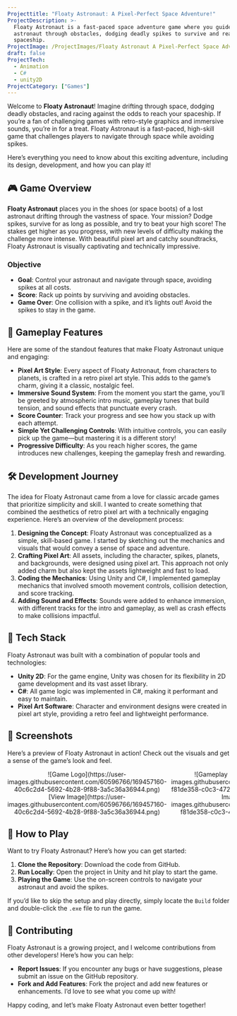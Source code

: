 ```yaml
---
Projecttitle: "Floaty Astronaut: A Pixel-Perfect Space Adventure!"
ProjectDescription: >-
  Floaty Astronaut is a fast-paced space adventure game where you guide a lost
  astronaut through obstacles, dodging deadly spikes to survive and reach your
  spaceship.
ProjectImage: /ProjectImages/Floaty Astronaut A Pixel-Perfect Space Adventure!.png
draft: false
ProjectTech:
  - Animation
  - C#
  - unity2D
ProjectCategory: ["Games"]
---
```


Welcome to **Floaty Astronaut**! Imagine drifting through space, dodging deadly obstacles, and racing against the odds to reach your spaceship. If you’re a fan of challenging games with retro-style graphics and immersive sounds, you’re in for a treat. Floaty Astronaut is a fast-paced, high-skill game that challenges players to navigate through space while avoiding spikes.

Here’s everything you need to know about this exciting adventure, including its design, development, and how you can play it!

## 🎮 Game Overview

**Floaty Astronaut** places you in the shoes (or space boots) of a lost astronaut drifting through the vastness of space. Your mission? Dodge spikes, survive for as long as possible, and try to beat your high score! The stakes get higher as you progress, with new levels of difficulty making the challenge more intense. With beautiful pixel art and catchy soundtracks, Floaty Astronaut is visually captivating and technically impressive.

### Objective

- **Goal**: Control your astronaut and navigate through space, avoiding spikes at all costs.
- **Score**: Rack up points by surviving and avoiding obstacles.
- **Game Over**: One collision with a spike, and it’s lights out! Avoid the spikes to stay in the game.

## 🌌 Gameplay Features

Here are some of the standout features that make Floaty Astronaut unique and engaging:

- **Pixel Art Style**: Every aspect of Floaty Astronaut, from characters to planets, is crafted in a retro pixel art style. This adds to the game’s charm, giving it a classic, nostalgic feel.
- **Immersive Sound System**: From the moment you start the game, you’ll be greeted by atmospheric intro music, gameplay tunes that build tension, and sound effects that punctuate every crash.
- **Score Counter**: Track your progress and see how you stack up with each attempt.
- **Simple Yet Challenging Controls**: With intuitive controls, you can easily pick up the game—but mastering it is a different story!
- **Progressive Difficulty**: As you reach higher scores, the game introduces new challenges, keeping the gameplay fresh and rewarding.

## 🛠 Development Journey

The idea for Floaty Astronaut came from a love for classic arcade games that prioritize simplicity and skill. I wanted to create something that combined the aesthetics of retro pixel art with a technically engaging experience. Here’s an overview of the development process:

1. **Designing the Concept**: Floaty Astronaut was conceptualized as a simple, skill-based game. I started by sketching out the mechanics and visuals that would convey a sense of space and adventure.
2. **Crafting Pixel Art**: All assets, including the character, spikes, planets, and backgrounds, were designed using pixel art. This approach not only added charm but also kept the assets lightweight and fast to load.
3. **Coding the Mechanics**: Using Unity and C#, I implemented gameplay mechanics that involved smooth movement controls, collision detection, and score tracking.
4. **Adding Sound and Effects**: Sounds were added to enhance immersion, with different tracks for the intro and gameplay, as well as crash effects to make collisions impactful.

## 🧰 Tech Stack

Floaty Astronaut was built with a combination of popular tools and technologies:

- **Unity 2D**: For the game engine, Unity was chosen for its flexibility in 2D game development and its vast asset library.
- **C#**: All game logic was implemented in C#, making it performant and easy to maintain.
- **Pixel Art Software**: Character and environment designs were created in pixel art style, providing a retro feel and lightweight performance.

## 📸 Screenshots

Here’s a preview of Floaty Astronaut in action! Check out the visuals and get a sense of the game’s look and feel.

<div style="display: flex; gap: 10px; overflow-x: auto;">
  <div style="text-align: center;">
    ![Game
    Logo](https://user-images.githubusercontent.com/60596766/169457160-40c6c2d4-5692-4b28-9f88-3a5c36a36944.png)
    [View
    Image](https://user-images.githubusercontent.com/60596766/169457160-40c6c2d4-5692-4b28-9f88-3a5c36a36944.png)
  </div>
  <div style="text-align: center;">
    ![Gameplay Screenshot
    1](https://user-images.githubusercontent.com/60596766/169454198-f81de358-c0c3-4725-9ccb-31ea56eae924.png)
    [View
    Image](https://user-images.githubusercontent.com/60596766/169454198-f81de358-c0c3-4725-9ccb-31ea56eae924.png)
  </div>
  <div style="text-align: center;">
    ![Gameplay Screenshot
    2](https://user-images.githubusercontent.com/60596766/169454209-9c8b4271-158f-497d-baaa-1b27c5479426.png)
    [View
    Image](https://user-images.githubusercontent.com/60596766/169454209-9c8b4271-158f-497d-baaa-1b27c5479426.png)
  </div>
  <div style="text-align: center;">
    ![Gameplay Screenshot
    3](https://user-images.githubusercontent.com/60596766/169454231-10643e55-f338-45cb-9e6b-fd75c05eed2e.png)
    [View
    Image](https://user-images.githubusercontent.com/60596766/169454231-10643e55-f338-45cb-9e6b-fd75c05eed2e.png)
  </div>
</div>

## 🚀 How to Play

Want to try Floaty Astronaut? Here’s how you can get started:

1. **Clone the Repository**: Download the code from GitHub.
2. **Run Locally**: Open the project in Unity and hit play to start the game.
3. **Playing the Game**: Use the on-screen controls to navigate your astronaut and avoid the spikes.

If you’d like to skip the setup and play directly, simply locate the `Build` folder and double-click the `.exe` file to run the game.

## 🤝 Contributing

Floaty Astronaut is a growing project, and I welcome contributions from other developers! Here’s how you can help:

- **Report Issues**: If you encounter any bugs or have suggestions, please submit an issue on the GitHub repository.
- **Fork and Add Features**: Fork the project and add new features or enhancements. I’d love to see what you come up with!

Happy coding, and let’s make Floaty Astronaut even better together!
